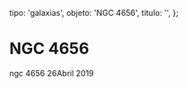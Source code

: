 
  tipo: 'galaxias',
  objeto: 'NGC 4656',
  titulo: '',
};

# NGC 4656

<Imagen
  src="registro/ngc-4656_20190426_1_ngc4656.jpg"
  fecha="20190426"
/>

ngc 4656 26Abril 2019
